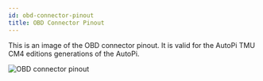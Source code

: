 ```yaml
---
id: obd-connector-pinout
title: OBD Connector Pinout
---
```


This is an image of the OBD connector pinout. It is valid for the AutoPi TMU CM4 editions generations of the AutoPi.

![OBD connector pinout](/img/hardware/autopi_tmu_cm4/obd_connector_pinout/obd_pinout_CM4_ed01.png)


